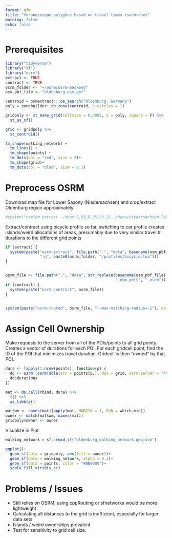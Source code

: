 ```yaml
---
format: gfm
title: "Voronoiesque polygons based on travel times isochrones"
warning: false
echo: false
---
```


# Prerequisites
```r
library("tidyverse")
library("sf")
library("osrm")
extract <- TRUE
contract <- TRUE
osrm_folder <- "~/osrm/osrm-backend"
osm_pbf_file <- "oldenburg.osm.pbf"
```


```r
centroid = osmextract:::oe_search("Oldenburg, Germany")
poly = zonebuilder::zb_zone(centroid, n_circles = 1)

gridpoly <- st_make_grid(cellsize = 0.0005, x = poly, square = F) %>%
  st_as_sf()

grid <- gridpoly %>%
  st_centroid()

tm_shape(walking_network) +
  tm_lines() +
  tm_shape(points) +
  tm_dots(col = "red", size = 2)+
  tm_shape(grid)+
  tm_dots(col = "blue", size = 0.1)
```




# Preprocess OSRM

Download map file for Lower Saxony (Niedersachsen) and crop/extract Oldenburg
region approximately.

```r
#system("osmium extract --bbox 8,53,8.25,53.25 ./data/niedersachsen-latest.osm.pbf -o ./data/oldenburg.osm.pbf")
```

Extract/contract using bicycle profile so far, switching to car profile creates
islands/weird allocations of areas, presumably due to very similar travel #
durations to the different grid points

```r
if (extract) {
  system(paste("osrm-extract", file.path(".", "data", basename(osm_pbf_file)),
               "-p", paste0(osrm_folder, "/profiles/bicycle.lua")))
}


osrm_file <- file.path(".", "data", str_replace(basename(osm_pbf_file),
                                                ".osm.pbf$", ".osrm"))
if (contract) {
  system(paste("osrm-contract", osrm_file))
}


system(paste("osrm-routed", osrm_file, "--max-matching-radius=-1"), wait = F)
```

# Assign Cell Ownership
Make requests to the server from all of the POIs/points to all grid points.
Creates a vector of durations for each POI.
For each gridcell point, find the ID of the POI that minimizes travel duration.
Gridcell is then "owned" by that POI.

```r
dura <- lapply(1:nrow(points), function(p) {
  dd <- osrm::osrmTable(src = points[p,], dst = grid, osrm.server = "http://0.0.0.0:5000/",measure = c("duration", "distance"))
  dd$durations
})

mat <- do.call(rbind, dura) %>%
  t() %>%
  as_tibble()

mat$wm <- names(mat)[apply(mat, MARGIN = 1, FUN = which.min)]
owner <- match(mat$wm, names(mat))
gridpoly$owner <- owner
```

Visualize in Plot

```r

walking_network = sf::read_sf("oldenburg_walking_network.geojson")

ggplot()+
  geom_sf(data = gridpoly, aes(fill = owner))+
  geom_sf(data = walking_network, alpha = 0.3)+
  geom_sf(data = points, color = "#BB0000")+
  scale_fill_viridis_c()
```


# Problems / Issues
- Still relies on OSRM, using cppRouting or sfnetworks would be more lightweight
- Calculating all distances to the grid is inefficient, especially for larger data sets
- Islands / weird ownerships prevalent
- Test for sensitivity to grid cell size.
